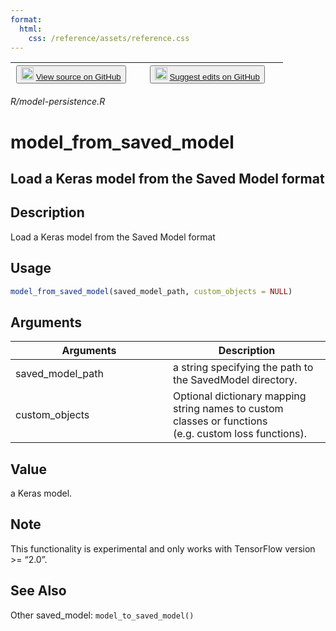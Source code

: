```yaml
---
format:
  html:
    css: /reference/assets/reference.css
---
```


| <button class="button"> ![](/reference/assets/GitHub-Mark-32px.png){width="20"} [View source on GitHub](https://github.com/rstudio/keras//blob/main/R/model-persistence.R) </button> | <button class="button"> ![](/reference/assets/GitHub-Mark-32px.png){width="20"} [Suggest edits on GitHub](https://github.com/rstudio/keras//edit/main/R/model-persistence.R) </button> |
|:------------------------------:|:--------------------------------------:|

*R/model-persistence.R*

# model_from_saved_model

## Load a Keras model from the Saved Model format

## Description
Load a Keras model from the Saved Model format 


## Usage
```r
model_from_saved_model(saved_model_path, custom_objects = NULL) 
```

## Arguments
|Arguments|Description|
|---|---|
| saved_model_path | a string specifying the path to the SavedModel directory. |
| custom_objects | Optional dictionary mapping string names to custom classes or functions (e.g. custom loss functions). |



## Value
a Keras model. 

## Note
This functionality is experimental and only works with TensorFlow version >= "2.0". 


## See Also
Other saved_model:  `model_to_saved_model()`

